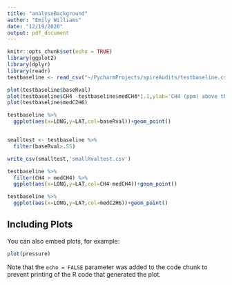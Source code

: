```yaml
---
title: "analyseBackground"
author: "Emily Williams"
date: "12/19/2020"
output: pdf_document
---
```


```r
knitr::opts_chunk$set(echo = TRUE)
library(ggplot2)
library(dplyr)
library(readr)
testbaseline <- read_csv("~/PycharmProjects/spireAudits/testbaseline.csv")

```

```r
plot(testbaseline$baseRval)
plot(testbaseline$CH4 -testbaseline$medCH4*1.1,ylab='CH4 (ppm) above threshold',ylim=c(-.1,2.6))
plot(testbaseline$medC2H6)


```

```r
testbaseline %>% 
  ggplot(aes(x=LONG,y=LAT,col=baseRval))+geom_point()


smalltest <- testbaseline %>% 
  filter(baseRval>.55)

write_csv(smalltest,'smallRvaltest.csv')
```


```r
testbaseline %>% 
  filter(CH4 > medCH4) %>% 
  ggplot(aes(x=LONG,y=LAT,col=CH4-medCH4))+geom_point()

testbaseline %>% 
  ggplot(aes(x=LONG,y=LAT,col=medC2H6))+geom_point()


```

## Including Plots

You can also embed plots, for example:

```r
plot(pressure)
```

Note that the `echo = FALSE` parameter was added to the code chunk to prevent printing of the R code that generated the plot.
